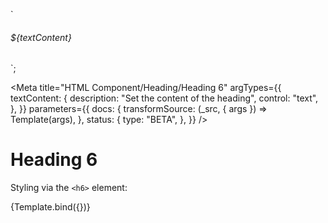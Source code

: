<!--
@license EUPL-1.2
Copyright (c) 2021 Robbert Broersma
-->

  `<section class="utrecht-html">
  <h6>${textContent}</h6>
</section>`;

<Meta
  title="HTML Component/Heading/Heading 6"
  argTypes={{
    textContent: {
      description: "Set the content of the heading",
      control: "text",
    },
  }}
  parameters={{
    docs: {
      transformSource: (_src, { args }) => Template(args),
    },
    status: {
      type: "BETA",
    },
  }}
/>

# Heading 6

Styling via the `<h6>` element:

<Canvas>
  <Story
    name="Heading 6"
    args={{
      textContent: "The Quick Brown Fox Jumps Over The Lazy Dog",
    }}
  >
    {Template.bind({})}
  </Story>
</Canvas>

<ArgsTable story="Heading 6" />
